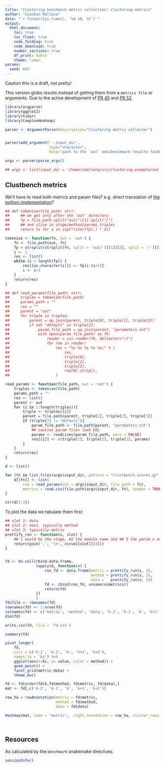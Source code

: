 ```yaml
---
title: "Clustering benchmark metric collection: clustering metrics"
author: "Izaskun Mallona"
date: "`r format(Sys.time(), '%d %B, %Y')`"
output:
  html_document:
    toc: true
    toc_float: true
    code_folding: hide
    code_download: true
    number_sections: true
    df_print: kable
    theme: lumen
params:
  seed: 665
---
```


Caution this is a draft, not pretty!

This version globs results instead of getting them from a `metrics file` or arguments. Due to the active development of [PR 45](https://github.com/omnibenchmark/omnibenchmark/pull/45) and [PR 52](https://github.com/omnibenchmark/omnibenchmark/pull/52).


```r
library(argparse)
library(ggplot2)
library(tidyr)
library(ComplexHeatmap)

```


```r
parser <- ArgumentParser(description="Clustering metric collector")


parser$add_argument('--input_dir',
                    type="character",
                    help='path to the `out` omnibenchmark results folder')

args <- parser$parse_args()

## args <- list(input_dir = '/home/imallona/src/clustering_example/out')
```

## Clustbench metrics

We'll have to read both metrics and param files? e.g. direct translation of [the python implementation](https://github.com/omnibenchmark/omnibenchmark/pull/45/files#diff-61e6034e7438befed44f7303987c35f814bdfee939eb70186b48dbe2fe1182c8)?



```r
## def tokenize(file_path: str):
##     ## we get only after the 'out' directory
##     fp = file_path.split("out/")[1].split("/")
##     ## and slice in stage/method/params triples
##     return [x for x in zip(*(iter(fp),) * 3)]

tokenize <- function(fn, out = 'out') {
    fn <- file.path(out, fn)
    fp = strsplit(strsplit(fn, split = 'out/')[[1]][2], split = '/')[[1]]
    i <- 1
    res <- list()
    while (i < length(fp)) {
        res[[as.character(i)]] <- fp[i:(i+2)]
        i <- i+3
    }
    return(res)
}

## def read_params(file_path: str):
##     triples = tokenize(file_path)
##     params_path = ""
##     res = ""
##     parent = "out"
##     for triple in triples:
##         parent = op.join(parent, triple[0], triple[1], triple[2])
##         if not "default" in triple[2]:
##             param_file_path = op.join(parent, "parameters.txt")
##             with open(param_file_path) as fh:
##                 reader = csv.reader(fh, delimiter="\t")
##                 for row in reader:
##                     res = "%s %s %s %s %s;" % (
##                         res,
##                         triple[0],
##                         triple[1],
##                         triple[2],
##                         row[0].strip(),
##                     )

read_params <- function(file_path, out = 'out') {
    triples <- tokenize(file_path)    
    params_path = ""
    res <- list()
    parent <- out
    for (i in 1:length(triples)){
        triple <- triples[[i]]
        parent = file.path(parent, triple[1], triple[2], triple[3])
        if (triple[3] != "default"){
            param_file_path <- file.path(parent, "parameters.txt")
            ## caution param files lack EOL
            params <- readLines(param_file_path, warn = FALSE)
            res[[i]] <- c(triple[1], triple[2], triple[3], params)
        }
    }
    return(res)
}
```


```r

d <- list()

for (fn in list.files(args$input_dir, pattern = "clustbench.scores.gz", recursive = TRUE)){
    d[[fn]] <- list(
        run = read_params(out = args$input_dir, file_path = fn),    
        metrics = read.csv(file.path(args$input_dir, fn), header = TRUE))
}

str(d[1:3])
```

To plot the data we tabulate them first:

```r
## slot 1: data
## slot 2: next, typically method
## slot 3: typically metric
prettify_run <- function(x, slot) {
    ## 1 would be the stage, #2 the module name and ## 3 the param_x encoding, so discarding most
    return(gsub(',', '\n', x$run[[slot]][4]))
}


fd <- do.call(rbind.data.frame,
              lapply(d, function(x) {
                  run_fd <- data.frame(metric = prettify_run(x, 3),
                                       method = prettify_run(x, 2),
                                       data =   prettify_run(x, 1))
                  fd <- cbind(run_fd, unname(x$metrics))
                  return(fd)
              })
              )
fd$file <- rownames(fd)
rownames(fd) <- 1:nrow(fd)
colnames(fd) <- c('metric', 'method', 'data', 'k-2', 'k-1', 'k', 'k+1', 'k+2', 'file')
dim(fd)
```

```r
write.csv(fd, file = 'fd.csv')
```


```r
summary(fd)

pivot_longer(
    fd,
    cols = c('k-1', 'k-2', 'k', 'k+1', 'k+2'),
    names_to = 'ks') %>%
    ggplot(aes(x=ks, y= value, color = method)) +
    geom_point() +
    facet_grid(metric~data) +
    theme_bw()
```

```r

fd <- fd[order(fd$k,fd$method, fd$metric, fd$data),]
mat <- fd[,c('k-2', 'k-1', 'k', 'k+1', 'k+2')]

row_ha = rowAnnotation(metric = fd$metric,
                       method = fd$method,
                       data = fd$data)

Heatmap(mat, name = "metric",  right_annotation = row_ha, cluster_rows = FALSE)




```

## Resources

As calculated by the `benchmark` snakemake directives.


```r
sessionInfo()
```
